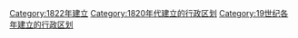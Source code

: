 {{Cat topic in year| topic=建立的行政区划|year=1822}}
[[Category:1822年建立|Category:1822年建立]]
[[Category:1820年代建立的行政区划|Category:1820年代建立的行政区划]]
[[Category:19世纪各年建立的行政区划|Category:19世纪各年建立的行政区划]]